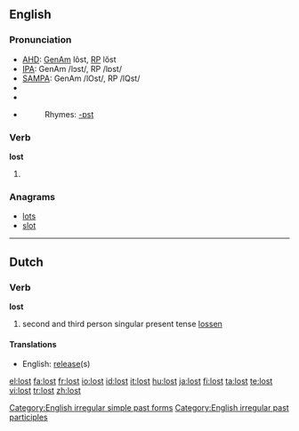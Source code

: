 ==English==

{{rank|friends|forth|fire|379|lost|human|kept|business}}

===Pronunciation===
*[[w:AHD|AHD]]: [[w:General American|GenAm]] lôst, [[w:Received Pronunciation|RP]] lŏst
*[[w:IPA|IPA]]: GenAm /lɔst/, RP /lɒst/
*[[w:SAMPA|SAMPA]]: GenAm /lOst/, RP /lQst/
*{{audio|En-ca-lost.ogg|Audio (CA)}}
*{{audio|en-us-lost.ogg|Audio (US)}}
*{{audio|En-uk-lost.ogg|Audio (UK)}}
*:Rhymes: [[Rhymes:English:-ɒst|-ɒst]]

===Verb===
'''lost'''
#{{past of|lose}}

<!--this belongs on the page for "lose" ====Translations====
(''past tense'')
*Danish: [[tabte]]
*Dutch: [[verloor]], [[verloren]]
*Hebrew: [[:he:אבד|אבד]]
*Indonesian: [[hilang|kehilangan]], [[kalah]]
*Japanese: [[失った]] ([[うしなった]], ushinatta), [[負けた]] ([[まけた]], maketa)
*Vietnamese: [[đã mất]]

(''past participle'')
*Chinese: [[失去]], [[丢失]]
*Danish: [[tabt]]
*Dutch: [[verloren]], [[verdwaald]]
*French: [[perdu]]
*German: [[verloren]]
*Indonesian: [[hilang|kehilangan]], [[kalah]]
*Irish: [[caillte]]
*Italian: [[perso]] 
*Japanese: [[失った]] ([[うしなった]], ushinatta), [[負けた]] ([[まけた]], maketa)
*Portuguese: [[perdido]] {{m}}, [[perdida]] {{f}}
*Spanish: [[perdido]] {{m}}, [[perdida]] {{f}}
*Vietnamese: [[bị mất]]
*Polish: [[zagubiony]] {{m}} , [[zagubiona]] {{m}}}, [[zgubiony]] {{m}}, [[zgubiona]] {{f}}-->

===Anagrams===
*[[lots]]
*[[slot]]

[[Category:English irregular simple past forms]]
[[Category:English irregular past participles]]

----

==Dutch==
===Verb===
'''lost'''
# second and third person singular present tense [[lossen]]

==== Translations ====
*English: [[release]](s)

[[el:lost]]
[[fa:lost]]
[[fr:lost]]
[[io:lost]]
[[id:lost]]
[[it:lost]]
[[hu:lost]]
[[ja:lost]]
[[fi:lost]]
[[ta:lost]]
[[te:lost]]
[[vi:lost]]
[[tr:lost]]
[[zh:lost]]